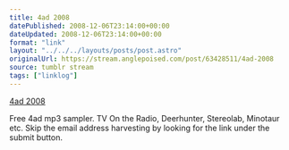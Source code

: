 ```yaml
---
title: 4ad 2008
datePublished: 2008-12-06T23:14:00+00:00
dateUpdated: 2008-12-06T23:14:00+00:00
format: "link"
layout: "../../../layouts/posts/post.astro"
originalUrl: https://stream.anglepoised.com/post/63428511/4ad-2008
source: tumblr stream
tags: ["linklog"]
---
```


[4ad 2008][1]

Free 4ad mp3 sampler. TV On the Radio, Deerhunter, Stereolab, Minotaur etc. Skip the email address harvesting by looking for the link under the submit button.

[1]: http://4ad.com/features/2008/
